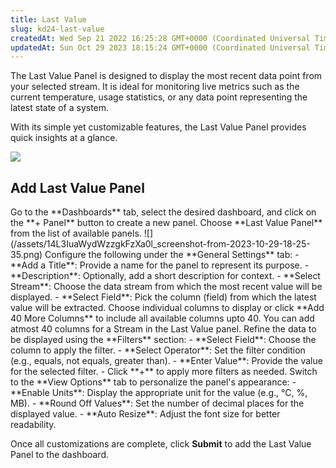 ```yaml
---
title: Last Value
slug: kd24-last-value
createdAt: Wed Sep 21 2022 16:25:28 GMT+0000 (Coordinated Universal Time)
updatedAt: Sun Oct 29 2023 18:15:24 GMT+0000 (Coordinated Universal Time)
---
```


The Last Value Panel is designed to display the most recent data point from your selected stream. It is ideal for monitoring live metrics such as the current temperature, usage statistics, or any data point representing the latest state of a system.

With its simple yet customizable features, the Last Value Panel provides quick insights at a glance.

![](https://usercontent.clueso.io/1f4455e0-789e-4beb-8cd9-4dac96bc47e4/82e0f96e-b5b9-4539-a75f-2850d6826d6c/11c16c61-c4b0-470d-b4f6-e00725ce5d83/images/3f52642d-3980-4ff8-9f4f-06406f02d470.gif)

## Add Last Value Panel

<Steps> 
<Step title="Navigate to Dashboards"> Go to the **Dashboards** tab, select the desired dashboard, and click on the **+ Panel** button to create a new panel. </Step> 
<Step title="Select Last Value Panel"> Choose **Last Value Panel** from the list of available panels. ![](/assets/14L3IuaWydWzzgkFzXa0l_screenshot-from-2023-10-29-18-25-35.png) </Step> 
<Step title="Customize General Settings">
  Configure the following under the **General Settings** tab:  
  - **Add a Title**: Provide a name for the panel to represent its purpose.  
  - **Description**: Optionally, add a short description for context.  
  - **Select Stream**: Choose the data stream from which the most recent value will be displayed.  
  - **Select Field**: Pick the column (field) from which the latest value will be extracted. Choose individual columns to display or click **Add 40 More Columns** to include all available columns upto 40. 
  <Warning>You can add atmost 40 columns for a Stream in the Last Value panel.</Warning>
</Step>
<Step title="Apply Filters">
  Refine the data to be displayed using the **Filters** section:
  - **Select Field**: Choose the column to apply the filter.
  - **Select Operator**: Set the filter condition (e.g., equals, not equals, greater than).
  - **Enter Value**: Provide the value for the selected filter.
  - Click **+** to apply more filters as needed.
</Step>

<Step title="Customize View Options">
  Switch to the **View Options** tab to personalize the panel's appearance:
  - **Enable Units**: Display the appropriate unit for the value (e.g., °C, %, MB).
  - **Round Off Values**: Set the number of decimal places for the displayed value.
  - **Auto Resize**: Adjust the font size for better readability.
</Step>

<Step title="Submit the Panel"> Once all customizations are complete, click **Submit** to add the Last Value Panel to the dashboard. </Step> 
</Steps>

